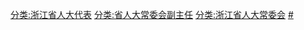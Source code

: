 [[分类:浙江省人大代表|分类:浙江省人大代表]]
[[分类:省人大常委会副主任|分类:省人大常委会副主任]]
[[分类:浙江省人大常委会|分类:浙江省人大常委会]]
[[分类:浙江省各级人大常委会副主任|#]]